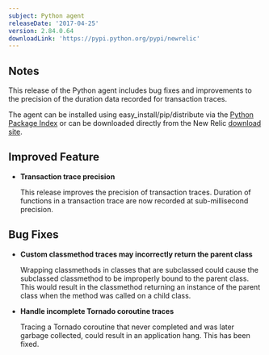```yaml
---
subject: Python agent
releaseDate: '2017-04-25'
version: 2.84.0.64
downloadLink: 'https://pypi.python.org/pypi/newrelic'
---
```


## Notes

This release of the Python agent includes bug fixes and improvements to the precision of the duration data recorded for transaction traces.

The agent can be installed using easy_install/pip/distribute via the [Python Package Index](https://pypi.python.org/pypi/newrelic) or can be downloaded directly from the New Relic [download site](https://download.newrelic.com/python_agent/release/).

## Improved Feature

* **Transaction trace precision**

  This release improves the precision of transaction traces. Duration of functions in a transaction trace are now recorded at sub-millisecond precision.

## Bug Fixes

* **Custom classmethod traces may incorrectly return the parent class**

  Wrapping classmethods in classes that are subclassed could cause the subclassed classmethod to be improperly bound to the parent class. This would result in the classmethod returning an instance of the parent class when the method was called on a child class.
* **Handle incomplete Tornado coroutine traces**

  Tracing a Tornado coroutine that never completed and was later garbage collected, could result in an application hang. This has been fixed.
